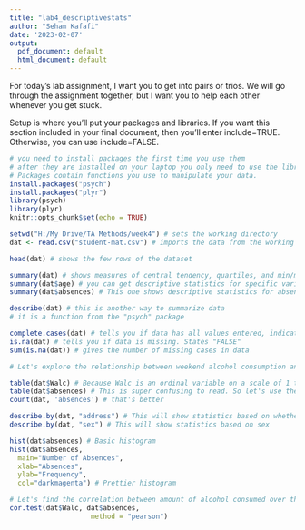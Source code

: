 ---
title: "lab4_descriptivestats"
author: "Seham Kafafi"
date: '2023-02-07'
output:
  pdf_document: default
  html_document: default
---
For today's lab assignment, I want you to get into pairs or trios. We will go through the assignment together, but I want you to help each other whenever you get stuck. 

Setup is where you'll put your packages and libraries. If you want this section included in your final document, then you'll enter include=TRUE. Otherwise, you can use include=FALSE. 

```{r setup, include=TRUE}
# you need to install packages the first time you use them 
# after they are installed on your laptop you only need to use the library function to call the package
# Packages contain functions you use to manipulate your data. 
install.packages("psych")
install.packages("plyr")
library(psych)
library(plyr)
knitr::opts_chunk$set(echo = TRUE)
```

```{r Import data}
setwd("H:/My Drive/TA Methods/week4") # sets the working directory
dat <- read.csv("student-mat.csv") # imports the data from the working directory
```

```{r Look at your data}
head(dat) # shows the few rows of the dataset 
```

```{r Summary}
summary(dat) # shows measures of central tendency, quartiles, and min/max for data values. This is ideal for continuous variables
summary(dat$age) # you can get descriptive statistics for specific variables. This one shows age. 
summary(dat$absences) # This one shows descriptive statistics for absences
```

```{r Describe}
describe(dat) # this is another way to summarize data
# it is a function from the "psych" package
```

```{r Complete Cases}
complete.cases(dat) # tells you if data has all values entered, indicated by "TRUE" 
is.na(dat) # tells you if data is missing. States "FALSE" 
sum(is.na(dat)) # gives the number of missing cases in data
```

```{r Frequency Table}
# Let's explore the relationship between weekend alcohol consumption and absences. First, let's see the frequency of weekend alcohol consumption.

table(dat$Walc) # Because Walc is an ordinal variable on a scale of 1 to 5, it shows the frequency for each value. 
table(dat$absences) # This is super confusing to read. So let's use the "plyr" package to get a better table. 
count(dat, 'absences') # that's better 
```

```{r Group Statistics }
describe.by(dat, "address") # This will show statistics based on whether students live in an Urban or Rural area 
describe.by(dat, "sex") # This will show statistics based on sex 
```

```{r Histogram}
hist(dat$absences) # Basic histogram
hist(dat$absences,
  main="Number of Absences",
  xlab="Absences",
  ylab="Frequency",
  col="darkmagenta") # Prettier histogram 
```

```{r Correlation}
# Let's find the correlation between amount of alcohol consumed over the weekend and number of absences. 
cor.test(dat$Walc, dat$absences, 
                    method = "pearson")
```
